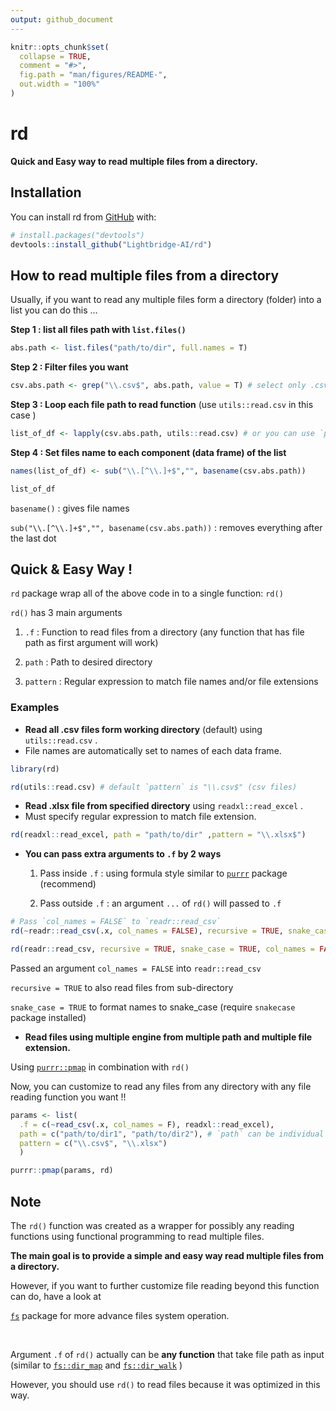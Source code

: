 ```yaml
---
output: github_document
---
```


<!-- README.md is generated from README.Rmd. Please edit that file -->

```r
knitr::opts_chunk$set(
  collapse = TRUE,
  comment = "#>",
  fig.path = "man/figures/README-",
  out.width = "100%"
)
```

# rd

<!-- badges: start -->

<!-- badges: end -->

**Quick and Easy way to read multiple files from a directory.**

## Installation

You can install rd from [GitHub](https://github.com/Lightbridge-AI/rd) with:

``` r
# install.packages("devtools")
devtools::install_github("Lightbridge-AI/rd")
```

## How to read multiple files from a directory

Usually, if you want to read any multiple files form a directory (folder) into a list you can do this ...

**Step 1 : list all files path with `list.files()`**

```r
abs.path <- list.files("path/to/dir", full.names = T)
```

**Step 2 : Filter files you want**

```r
csv.abs.path <- grep("\\.csv$", abs.path, value = T) # select only .csv files
```

**Step 3 : Loop each file path to read function** (use `utils::read.csv` in this case )

```r
list_of_df <- lapply(csv.abs.path, utils::read.csv) # or you can use `purrr:map()`
```

**Step 4 : Set files name to each component (data frame) of the list**

```r
names(list_of_df) <- sub("\\.[^\\.]+$","", basename(csv.abs.path))

list_of_df
```

`basename()` : gives file names

`sub("\\.[^\\.]+$","", basename(csv.abs.path))` : removes everything after the last dot

## Quick & Easy Way !

`rd` package wrap all of the above code in to a single function: `rd()`

`rd()` has 3 main arguments

1.  `.f` : Function to read files from a directory (any function that has file path as first argument will work)

2.  `path` : Path to desired directory

3.  `pattern` : Regular expression to match file names and/or file extensions

### Examples

-   **Read all .csv files form working directory** (default) using `utils::read.csv` .
-   File names are automatically set to names of each data frame.

```r
library(rd)

rd(utils::read.csv) # default `pattern` is "\\.csv$" (csv files)
```

-   **Read .xlsx file from specified directory** using `readxl::read_excel` .
-   Must specify regular expression to match file extension.

```r
rd(readxl::read_excel, path = "path/to/dir" ,pattern = "\\.xlsx$") 
```

-   **You can pass extra arguments to `.f` by 2 ways**

    1.   Pass inside `.f` : using formula style similar to [`purrr`](https://purrr.tidyverse.org/reference/map.html) package (recommend)

    2.   Pass outside `.f` : an argument `...` of `rd()` will passed to `.f`

```r
# Pass `col_names = FALSE` to `readr::read_csv`
rd(~readr::read_csv(.x, col_names = FALSE), recursive = TRUE, snake_case = TRUE) # inside `.f`

rd(readr::read_csv, recursive = TRUE, snake_case = TRUE, col_names = FALSE) # outside `.f`
```

Passed an argument `col_names = FALSE` into `readr::read_csv`

`recursive = TRUE` to also read files from sub-directory

`snake_case = TRUE` to format names to snake_case (require `snakecase` package installed)

-   **Read files using multiple engine from multiple path and multiple file extension.**

Using [`purrr::pmap`](https://purrr.tidyverse.org/reference/map2.html) in combination with `rd()`

Now, you can customize to read any files from any directory with any file reading function you want !!

```r
params <- list(
  .f = c(~read_csv(.x, col_names = F), readxl::read_excel),
  path = c("path/to/dir1", "path/to/dir2"), # `path` can be individual file as well 
  pattern = c("\\.csv$", "\\.xlsx")
  )

purrr::pmap(params, rd)
```

## Note

The `rd()` function was created as a wrapper for possibly any reading functions using functional programming to read multiple files.

**The main goal is to provide a simple and easy way read multiple files from a directory.**

However, if you want to further customize file reading beyond this function can do, have a look at

[`fs`](https://fs.r-lib.org) package for more advance files system operation.

<br>

Argument `.f` of `rd()` actually can be **any function** that take file path as input (similar to [`fs::dir_map`](https://fs.r-lib.org/reference/dir_ls.html) and [`fs::dir_walk`](https://fs.r-lib.org/reference/dir_ls.html) )

However, you should use `rd()` to read files because it was optimized in this way.
